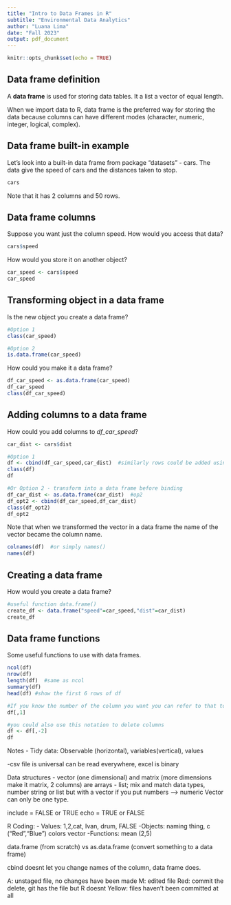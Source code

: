 ```yaml
---
title: "Intro to Data Frames in R"
subtitle: "Environmental Data Analytics"
author: "Luana Lima"
date: "Fall 2023"
output: pdf_document
---
```


```r
knitr::opts_chunk$set(echo = TRUE)
```

## Data frame definition

A **data frame** is used for storing data tables. It a list a vector of equal length.

When we import data to R, data frame is the preferred way for storing the data because columns can have different modes (character, numeric, integer, logical, complex).

## Data frame built-in example

Let's look into a built-in data frame from package "datasets" - cars. The data give the speed of cars and the distances taken to stop.

```r
cars
```

Note that it has 2 columns and 50 rows.

## Data frame columns

Suppose you want just the column speed. How would you access that data?

```r
cars$speed
```

How would you store it on another object?

```r
car_speed <- cars$speed
car_speed
```

## Transforming object in a data frame

Is the new object you create a data frame?

```r
#Option 1
class(car_speed)

#Option 2
is.data.frame(car_speed)
```

How could you make it a data frame?

```r
df_car_speed <- as.data.frame(car_speed)
df_car_speed
class(df_car_speed)
```

## Adding columns to a data frame

How could you add columns to *df_car_speed*?

```r
car_dist <- cars$dist

#Option 1
df <- cbind(df_car_speed,car_dist)  #similarly rows could be added using rbind()
class(df)
df

#Or Option 2 - transform into a data frame before binding
df_car_dist <- as.data.frame(car_dist)  #op2
df_opt2 <- cbind(df_car_speed,df_car_dist)
class(df_opt2)
df_opt2

```

Note that when we transformed the vector in a data frame the name of the vector became the column name.

```r
colnames(df)  #or simply names()
names(df)
```

## Creating a data frame

How would you create a data frame?

```r
#useful function data.frame()
create_df <- data.frame("speed"=car_speed,"dist"=car_dist)
create_df
```

## Data frame functions

Some useful functions to use with data frames.

```r
ncol(df)  
nrow(df)  
length(df)  #same as ncol
summary(df)
head(df) #show the first 6 rows of df

#If you know the number of the column you want you can refer to that to access column
df[,1]

#you could also use this notation to delete columns
df <- df[,-2]
df
```



Notes
- Tidy data: Observable (horizontal), variables(vertical), values

-csv file is universal can be read everywhere, excel is binary

Data structures
- vector (one dimensional) and matrix (more dimensions make it matrix, 2 columns) are arrays
- list; mix and match data types, number string or list but with a vector if you put numbers --> numeric
Vector can only be one type.

include = FALSE or TRUE
echo = TRUE or FALSE

R Coding:
- Values: 1,2,cat, Ivan, drum, FALSE
-Objects: naming thing, c ("Red","Blue") colors vector
-Functions: mean (2,5)

data.frame (from scratch) vs as.data.frame (convert something to a data frame)

cbind doesnt let you change names of the column, data frame does.

A: unstaged file, no changes have been made
M: edited file 
Red: commit the delete, git has the file but R doesnt 
Yellow: files haven't been committed at all

